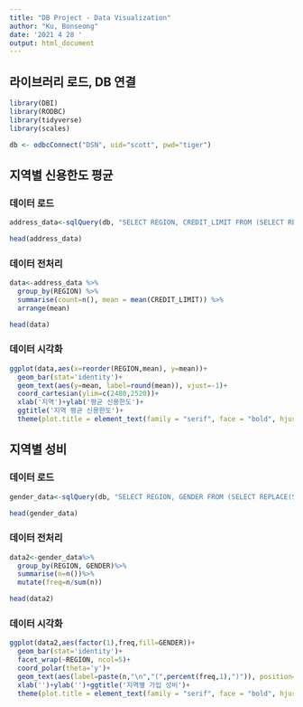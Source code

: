 ```yaml
---
title: "DB Project - Data Visualization"
author: "Ku, Bonseong"
date: '2021 4 28 '
output: html_document
---
```


## 라이브러리 로드, DB 연결

```r
library(DBI)
library(RODBC)
library(tidyverse)
library(scales)

db <- odbcConnect("DSN", uid="scott", pwd="tiger")
```

## 지역별 신용한도 평균

### 데이터 로드
```r
address_data<-sqlQuery(db, "SELECT REGION, CREDIT_LIMIT FROM (SELECT REPLACE(SUBSTR(ADDRESS1,1,2),'uC', '인천') AS REGION, CREDIT_LIMIT  FROM CUSTOMER);")

head(address_data)
```

### 데이터 전처리
```r
data<-address_data %>%
  group_by(REGION) %>%
  summarise(count=n(), mean = mean(CREDIT_LIMIT)) %>%
  arrange(mean)

head(data)
```

### 데이터 시각화
```r
ggplot(data,aes(x=reorder(REGION,mean), y=mean))+
  geom_bar(stat='identity')+
  geom_text(aes(y=mean, label=round(mean)), vjust=-1)+
  coord_cartesian(ylim=c(2480,2520))+
  xlab('지역')+ylab('평균 신용한도')+
  ggtitle('지역 평균 신용한도')+
  theme(plot.title = element_text(family = "serif", face = "bold", hjust = 0.5, size = 15, color = "darkblue"))
```


## 지역별 성비

### 데이터 로드
```r
gender_data<-sqlQuery(db, "SELECT REGION, GENDER FROM (SELECT REPLACE(SUBSTR(ADDRESS1,1,2),'uC', '인천') AS REGION, GENDER  FROM CUSTOMER);")

head(gender_data)
```

### 데이터 전처리
```r
data2<-gender_data%>%
  group_by(REGION, GENDER)%>%
  summarise(n=n())%>%
  mutate(freq=n/sum(n))

head(data2)
```

### 데이터 시각화
```r
ggplot(data2,aes(factor(1),freq,fill=GENDER))+
  geom_bar(stat='identity')+
  facet_wrap(~REGION, ncol=5)+
  coord_polar(theta='y')+
  geom_text(aes(label=paste(n,"\n","(",percent(freq,1),")")), position=position_fill(vjust=0.5))+
  xlab('')+ylab('')+ggtitle('지역별 가입 성비')+
  theme(plot.title = element_text(family = "serif", face = "bold", hjust = 0.5, size = 30, color = "darkblue"))
```

